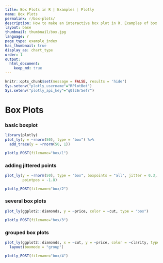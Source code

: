 ```yaml
---
title: Box Plots in R | Examples | Plotly
name: Box Plots
permalink: r/box-plots/
description: How to make an interactive box plot in R. Examples of box plots in R that are grouped, colored, and display the underlying data distribution.
layout: base
thumbnail: thumbnail/box.jpg
language: r
page_type: example_index
has_thumbnail: true
display_as: chart_type
order: 1
output: 
  html_document:
    keep_md: true
---
```


```r
knitr::opts_chunk$set(message = FALSE, results = 'hide')
Sys.setenv("plotly_username"="RPlotBot")
Sys.setenv("plotly_api_key"="q0lz6r5efr")
```

# Box Plots

### basic boxplot

```r
library(plotly)
plot_ly(y = ~rnorm(50), type = "box") %>%
  add_trace(y = ~rnorm(50, 1))
```

```r
plotly_POST(filename="box/1")
```

### adding jittered points

```r
plot_ly(y = ~rnorm(50), type = "box", boxpoints = "all", jitter = 0.3,
        pointpos = -1.8)
```

```r
plotly_POST(filename="box/2")
```


### several box plots

```r
plot_ly(ggplot2::diamonds, y = ~price, color = ~cut, type = "box")
```

```r
plotly_POST(filename="box/3")
```

### grouped box plots

```r
plot_ly(ggplot2::diamonds, x = ~cut, y = ~price, color = ~clarity, type = "box") %>%
  layout(boxmode = "group")
```

```r
plotly_POST(filename="box/4")
```
